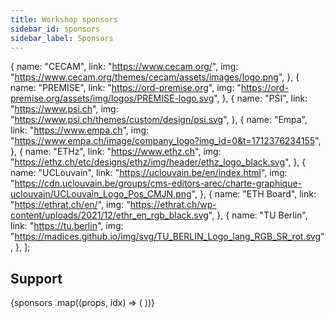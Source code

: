 ```yaml
---
title: Workshop sponsors
sidebar_id: sponsors
sidebar_label: Sponsors
---
```



  {
    name: "CECAM",
    link: "https://www.cecam.org/",
    img: "https://www.cecam.org/themes/cecam/assets/images/logo.png",
  },
  {
    name: "PREMISE",
    link: "https://ord-premise.org",
    img: "https://ord-premise.org/assets/img/logos/PREMISE-logo.svg",
  },
  {
    name: "PSI",
    link: "https://www.psi.ch",
    img: "https://www.psi.ch/themes/custom/design/psi.svg",
  },
  {
    name: "Empa",
    link: "https://www.empa.ch",
    img: "https://www.empa.ch/image/company_logo?img_id=0&t=1712376234155",
  },
  {
    name: "ETHz",
    link: "https://www.ethz.ch",
    img: "https://ethz.ch/etc/designs/ethz/img/header/ethz_logo_black.svg",
  },
  {
    name: "UCLouvain",
    link: "https://uclouvain.be/en/index.html",
    img: "https://cdn.uclouvain.be/groups/cms-editors-arec/charte-graphique-uclouvain/UCLouvain_Logo_Pos_CMJN.png",
  },
  {
    name: "ETH Board",
    link: "https://ethrat.ch/en/",
    img: "https://ethrat.ch/wp-content/uploads/2021/12/ethr_en_rgb_black.svg",
  },
  {
    name: "TU Berlin",
    link: "https://tu.berlin",
    img: "https://madices.github.io/img/svg/TU_BERLIN_Logo_lang_RGB_SR_rot.svg",
  },
];

## Support

<div className="container">
  <div className="row">
    {sponsors
      .map((props, idx) => (
        <Sponsor key={idx} {...props} />
      ))}
  </div>
</div>
